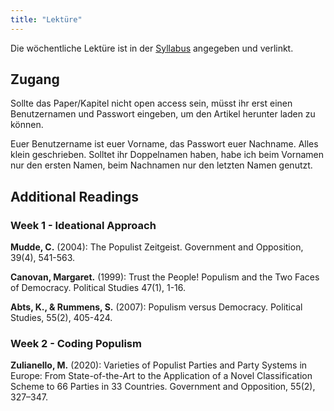 ```yaml
---
title: "Lektüre"
---
```


Die wöchentliche Lektüre ist in der [Syllabus](/index) angegeben und verlinkt.

## Zugang

Sollte das Paper/Kapitel nicht open access sein, müsst ihr erst einen Benutzernamen und Passwort eingeben, um den Artikel herunter laden zu können.

Euer Benutzername ist euer Vorname, das Passwort euer Nachname. Alles klein geschrieben. Solltet ihr Doppelnamen haben, habe ich beim Vornamen nur den ersten Namen, beim Nachnamen nur den letzten Namen genutzt.

## Additional Readings

### Week 1 - Ideational Approach

**Mudde, C.** (2004): The Populist Zeitgeist. Government and Opposition, 39(4), 541-563.

**Canovan, Margaret.** (1999): Trust the People! Populism and the Two Faces of Democracy.
Political Studies 47(1), 1-16.

**Abts, K., & Rummens, S.** (2007): Populism versus Democracy. Political Studies, 55(2), 405-424.

### Week 2 - Coding Populism

**Zulianello, M.** (2020): Varieties of Populist Parties and Party Systems in Europe: From State-of-the-Art to the Application of a Novel Classification Scheme to 66 Parties in 33 Countries. Government and Opposition, 55(2), 327–347.


